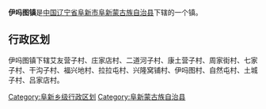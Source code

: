 {{中国乡级行政区
|行政区全称 = 伊吗图镇
|景观照片文件名 = 
|景观照片描述 = 
|汉语拼音 =
|其他语言 = 
|其他语言名称 = 
|位置图文件名 = 
|位置图描述 = 
|自定义图片=
|上级行政区 = [[辽宁省|辽宁省]][[阜新市|阜新市]][[阜新蒙古族自治县|阜新蒙古族自治县]]
|行政区类别 = 镇
|行政区划代码 = 
|行政区划 = 
|村委会 = 
|居委会 = 
|建置时间 = 
|领导职位 = 
|领导名称 = 
|政府驻地 = 
|毗邻 = 
|地理坐标 = 
|总面积 = 
|总人口 = 
|户籍人口 = 
|户籍人口年份 = 
|常住人口 = 
|常住人口年份 = 
|人口密度 = 
|GDP = 
|邮政编码 = 
|电话区号 = 
|官方网站 = 
|网站名称 = 
}}
'''伊吗图镇'''是[[中华人民共和国|中国]][[辽宁省|辽宁省]][[阜新市|阜新市]][[阜新蒙古族自治县|阜新蒙古族自治县]]下辖的一个镇。

== 行政区划 ==

伊吗图镇下辖艾友营子村、庄家店村、二道河子村、康土营子村、周家街村、七家子村、干沟子村、福兴地村、拉拉屯村、兴隆窝铺村、伊吗图村、自然屯村、土城子村、吕家店村。

{{辽宁小作品}}
{{阜新蒙古族自治县行政区划}}

[[Category:阜新乡级行政区划|Category:阜新乡级行政区划]]
[[Category:阜新蒙古族自治县|Category:阜新蒙古族自治县]]